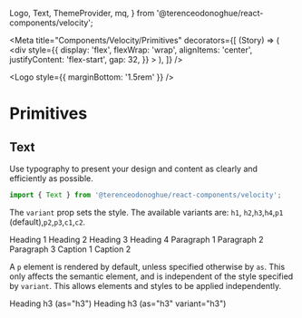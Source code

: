 
  Logo,
  Text,
  ThemeProvider,
  mq,
} from '@terenceodonoghue/react-components/velocity';

<Meta
  title="Components/Velocity/Primitives"
  decorators={[
    (Story) => (
      <ThemeProvider>
        <div
          style={{
            display: 'flex',
            flexWrap: 'wrap',
            alignItems: 'center',
            justifyContent: 'flex-start',
            gap: 32,
          }}
        >
          <Story />
        </div>
      </ThemeProvider>
    ),
  ]}
/>

<Logo style={{ marginBottom: '1.5rem' }} />

# Primitives

## Text

Use typography to present your design and content as clearly and efficiently as possible.

```javascript
import { Text } from '@terenceodonoghue/react-components/velocity';
```

The `variant` prop sets the style. The available variants are: `h1`, `h2`,`h3`,`h4`,`p1` (default),`p2`,`p3`,`c1`,`c2`.

<Canvas>
  <Story name="Text">
    <Text variant="h1">Heading 1</Text>
    <Text variant="h2">Heading 2</Text>
    <Text variant="h3">Heading 3</Text>
    <Text variant="h4">Heading 4</Text>
    <Text variant="p1">Paragraph 1</Text>
    <Text variant="p2">Paragraph 2</Text>
    <Text variant="p3">Paragraph 3</Text>
    <Text variant="c1">Caption 1</Text>
    <Text variant="c2">Caption 2</Text>
  </Story>
</Canvas>

A `p` element is rendered by default, unless specified otherwise by `as`. This only affects the semantic element, and is independent of the style specified by `variant`. This allows elements and styles to be applied independently.

<Canvas>
  <Story name="TextAs">
    <Text as="h3">Heading h3 (as="h3")</Text>
    <Text as="h3" variant="h3">
      Heading h3 (as="h3" variant="h3")
    </Text>
  </Story>
</Canvas>
